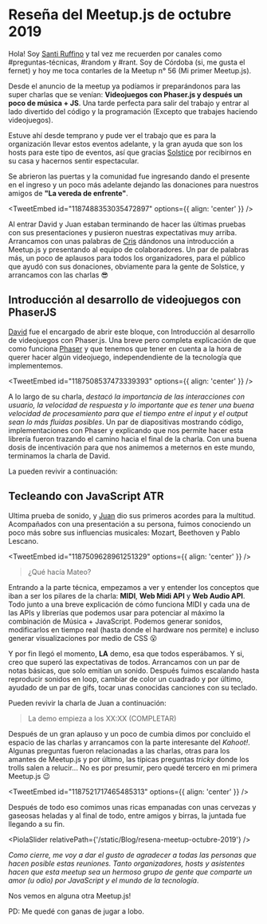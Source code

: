 

# Reseña del Meetup.js de octubre 2019

Hola! Soy [Santi Ruffino](https://twitter.com/santiruffinodev) y tal vez me recuerden por canales como #preguntas-técnicas, #random y #rant. Soy de Córdoba (si, me gusta el fernet) y hoy me toca contarles de la Meetup n° 56 (Mi primer Meetup.js).

Desde el anuncio de la meetup ya podíamos ir preparándonos para las super charlas que se venían: **Videojuegos con Phaser.js y después un poco de música + JS**. Una tarde perfecta para salir del trabajo y entrar al lado divertido del código y la programación (Excepto que trabajes haciendo videojuegos).

Estuve ahí desde temprano y pude ver el trabajo que es para la organización llevar estos eventos adelante, y la gran ayuda que son los hosts para este tipo de eventos, así que gracias [Solstice](https://www.solstice.com/) por recibirnos en su casa y hacernos sentir espectacular.

Se abrieron las puertas y la comunidad fue ingresando dando el presente en el ingreso y un poco más adelante dejando las donaciones para nuestros amigos de **"La vereda de enfrente"**.

<TweetEmbed id="1187488353035472897" options={{ align: 'center' }} />

Al entrar David y Juan estaban terminando de hacer las últimas pruebas con sus presentaciones y pusieron nuestras expectativas muy arriba. Arrancamos con unas palabras de [Cris](https://twitter.com/DuranCristhian) dándonos una introducción a Meetup.js y presentando al equipo de colaboradores. Un par de palabras más, un poco de aplausos para todos los organizadores, para el público que ayudó con sus donaciones, obviamente para la gente de Solstice, y arrancamos con las charlas 😎

## Introducción al desarrollo de videojuegos con PhaserJS

[David](https://twitter.com/shadow_of__soul) fue el encargado de abrir este bloque, con Introducción al desarrollo de videojuegos con Phaser.js. Una breve pero completa explicación de que como funciona [Phaser](https://phaser.io/) y que tenemos que tener en cuenta a la hora de querer hacer algún videojuego, independendiente de la tecnología que implementemos.

<TweetEmbed id="1187508537473339393" options={{ align: 'center' }} />

A lo largo de su charla, _destacó la importancia de las interacciones con usuario, la velocidad de respuesta y lo importante que es tener una buena velocidad de procesamiento para que el tiempo entre el input y el output sean lo más fluidas posibles_. Un par de diapositivas mostrando código, implementaciones con Phaser y explicando que nos permite hacer esta librería fueron trazando el camino hacia el final de la charla. Con una buena dosis de incentivación para que nos animemos a meternos en este mundo, terminamos la charla de David.

La pueden revivir a continuación:

<YouTube videoId="nD1TOEk2xpc" containerClassName="video-wrapper" className="video-iframe" />

## Tecleando con JavaScript ATR

Ultima prueba de sonido, y [Juan](https://twitter.com/juanscolari) dio sus primeros acordes para la multitud. Acompañados con una presentación a su persona, fuimos conociendo un poco más sobre sus influencias musicales: Mozart, Beethoven y Pablo Lescano.

<TweetEmbed id="1187509628961251329" options={{ align: 'center' }} />

> ¿Qué hacía Mateo?

Entrando a la parte técnica, empezamos a ver y entender los conceptos que iban a ser los pilares de la charla: **MIDI**, **Web Midi API** y **Web Audio API**. Todo junto a una breve explicación de cómo funciona MIDI y cada una de las APIs y librerías que podemos usar para potenciar al máximo la combinación de Música + JavaScript. Podemos generar sonidos, modificarlos en tiempo real (hasta donde el hardware nos permite) e incluso generar visualizaciones por medio de CSS 😮

Y por fin llegó el momento, **LA** demo, esa que todos esperábamos. Y si, creo que superó las expectativas de todos. Arrancamos con un par de notas básicas, que solo emitían un sonido. Después fuimos escalando hasta reproducir sonidos en loop, cambiar de color un cuadrado y por último, ayudado de un par de gifs, tocar unas conocidas canciones con su teclado.

Pueden revivir la charla de Juan a continuación:

<YouTube videoId="nD1TOEk2xpc" containerClassName="video-wrapper" className="video-iframe" />

> La demo empieza a los XX:XX (COMPLETAR)

Después de un gran aplauso y un poco de cumbia dimos por concluido el espacio de las charlas y arrancamos con la parte interesante del _Kahoot!_. Algunas preguntas fueron relacionadas a las charlas, otras para los amantes de Meetup.js y por último, las típicas preguntas _tricky_ donde los trolls salen a relucir... No es por presumir, pero quedé tercero en mi primera Meetup.js 😉

<TweetEmbed id="1187521717465485313" options={{ align: 'center' }} />

Después de todo eso comimos unas ricas empanadas con unas cervezas y gaseosas heladas y al final de todo, entre amigos y birras, la juntada fue llegando a su fin.

<PiolaSlider relativePath={'/static/Blog/resena-meetup-octubre-2019'} />

_Como cierre, me voy a dar el gusto de agradecer a todas las personas que hacen posible estas reuniones. Tanto organizadores, hosts y asistentes hacen que esta meetup sea un hermoso grupo de gente que comparte un amor (u odio) por JavaScript y el mundo de la tecnología_.

Nos vemos en alguna otra Meetup.js!

PD: Me quedé con ganas de jugar a lobo.

<script async src="https://platform.twitter.com/widgets.js" charSet="utf-8" />
